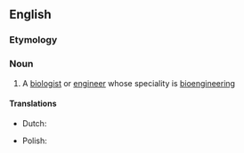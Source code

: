 ==English==

===Etymology===
{{prefix|en|bio|engineer}}

===Noun===
{{en-noun}}

# A [[biologist]] or [[engineer]] whose speciality is [[bioengineering]]

====Translations====
{{trans-top}}
* Dutch: {{t|nl|bioingenieur|m}}
{{trans-mid}}
* Polish: {{t|pl|bioinżynier|m}}
{{trans-bottom}}

{{c|en|Scientists}}